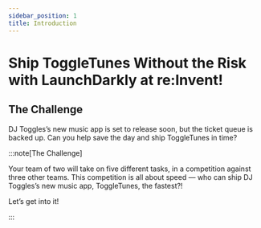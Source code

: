 ```yaml
---
sidebar_position: 1
title: Introduction
---
```



# Ship ToggleTunes Without the Risk with  LaunchDarkly at re\:Invent!

## The Challenge

DJ Toggles’s new music app is set to release soon, but the ticket queue is backed up.  Can you help save the day and ship ToggleTunes in time? 

:::note[The Challenge]

Your team of two will take on five different tasks,  in a competition against three other teams. This competition is all about speed — who can ship DJ Toggles’s new music app, ToggleTunes, the fastest?! 

Let’s get into it!

:::

